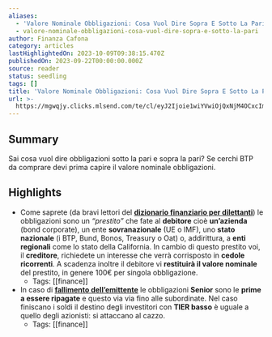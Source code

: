 ```yaml
---
aliases:
  - 'Valore Nominale Obbligazioni: Cosa Vuol Dire Sopra E Sotto La Pari'
  - valore-nominale-obbligazioni-cosa-vuol-dire-sopra-e-sotto-la-pari
author: Finanza Cafona
category: articles
lastHighlightedOn: 2023-10-09T09:38:15.470Z
publishedOn: 2023-09-22T00:00:00.000Z
source: reader
status: seedling
tags: []
title: 'Valore Nominale Obbligazioni: Cosa Vuol Dire Sopra E Sotto La Pari'
url: >-
  https://mgwqjy.clicks.mlsend.com/te/cl/eyJ2Ijoie1wiYVwiOjQxNjM4OCxcImxcIjo5OTk5Mjg0MTg2Njk3MTExNyxcInJcIjo5OTk5Mjg0MzQwMzEzNDA2Mn0iLCJzIjoiMTg5YjRmYmNhNmYxMmJkNyJ9
---
```

## Summary

Sai cosa vuol dire obbligazioni sotto la pari e sopra la pari? Se cerchi BTP da comprare devi prima capire il valore nominale obbligazioni.

## Highlights

- Come saprete (da bravi lettori del **[dizionario finanziario per dilettanti](https://finanzacafona.it/2022/04/dizionario-finanziario-per-investitori-dilettanti.html#obbligazione_o_bond)**) le obbligazioni sono un _“prestito”_ che fate al **debitore** cioè **un’azienda** (bond corporate), un ente **sovranazionale** (UE o IMF), uno **stato nazionale** (i BTP, Bund, Bonos, Treasury o Oat) o, addirittura, a **enti regionali** come lo stato della California.
  In cambio di questo prestito voi, il **creditore**, richiedete un interesse che verrà corrisposto in **cedole ricorrenti**. A scadenza inoltre il debitore vi **restituirà il valore nominale** del prestito, in genere 100€ per singola obbligazione.
    - Tags: [[finance]]
- In caso di **[fallimento dell’emittente](https://finanzacafona.it/2020/12/fallimento-banca-cosa-succede.html)** le obbligazioni **Senior** sono le **prime a essere ripagate** e questo via via fino alle subordinate. Nel caso finiscano i soldi il destino degli investitori con **TIER basso** è uguale a quello degli azionisti: si attaccano al cazzo.
    - Tags: [[finance]]
